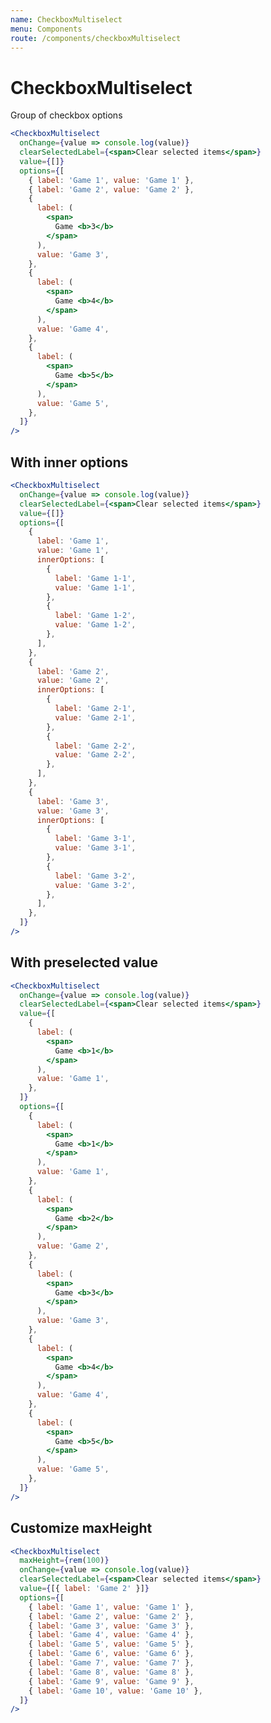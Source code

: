 ```yaml
---
name: CheckboxMultiselect
menu: Components
route: /components/checkboxMultiselect
---
```


# CheckboxMultiselect

Group of checkbox options

```jsx react-live
<CheckboxMultiselect
  onChange={value => console.log(value)}
  clearSelectedLabel={<span>Clear selected items</span>}
  value={[]}
  options={[
    { label: 'Game 1', value: 'Game 1' },
    { label: 'Game 2', value: 'Game 2' },
    {
      label: (
        <span>
          Game <b>3</b>
        </span>
      ),
      value: 'Game 3',
    },
    {
      label: (
        <span>
          Game <b>4</b>
        </span>
      ),
      value: 'Game 4',
    },
    {
      label: (
        <span>
          Game <b>5</b>
        </span>
      ),
      value: 'Game 5',
    },
  ]}
/>
```

## With inner options

```jsx react-live
<CheckboxMultiselect
  onChange={value => console.log(value)}
  clearSelectedLabel={<span>Clear selected items</span>}
  value={[]}
  options={[
    {
      label: 'Game 1',
      value: 'Game 1',
      innerOptions: [
        {
          label: 'Game 1-1',
          value: 'Game 1-1',
        },
        {
          label: 'Game 1-2',
          value: 'Game 1-2',
        },
      ],
    },
    {
      label: 'Game 2',
      value: 'Game 2',
      innerOptions: [
        {
          label: 'Game 2-1',
          value: 'Game 2-1',
        },
        {
          label: 'Game 2-2',
          value: 'Game 2-2',
        },
      ],
    },
    {
      label: 'Game 3',
      value: 'Game 3',
      innerOptions: [
        {
          label: 'Game 3-1',
          value: 'Game 3-1',
        },
        {
          label: 'Game 3-2',
          value: 'Game 3-2',
        },
      ],
    },
  ]}
/>
```

## With preselected value

```jsx react-live
<CheckboxMultiselect
  onChange={value => console.log(value)}
  clearSelectedLabel={<span>Clear selected items</span>}
  value={[
    {
      label: (
        <span>
          Game <b>1</b>
        </span>
      ),
      value: 'Game 1',
    },
  ]}
  options={[
    {
      label: (
        <span>
          Game <b>1</b>
        </span>
      ),
      value: 'Game 1',
    },
    {
      label: (
        <span>
          Game <b>2</b>
        </span>
      ),
      value: 'Game 2',
    },
    {
      label: (
        <span>
          Game <b>3</b>
        </span>
      ),
      value: 'Game 3',
    },
    {
      label: (
        <span>
          Game <b>4</b>
        </span>
      ),
      value: 'Game 4',
    },
    {
      label: (
        <span>
          Game <b>5</b>
        </span>
      ),
      value: 'Game 5',
    },
  ]}
/>
```

## Customize maxHeight

```jsx react-live
<CheckboxMultiselect
  maxHeight={rem(100)}
  onChange={value => console.log(value)}
  clearSelectedLabel={<span>Clear selected items</span>}
  value={[{ label: 'Game 2' }]}
  options={[
    { label: 'Game 1', value: 'Game 1' },
    { label: 'Game 2', value: 'Game 2' },
    { label: 'Game 3', value: 'Game 3' },
    { label: 'Game 4', value: 'Game 4' },
    { label: 'Game 5', value: 'Game 5' },
    { label: 'Game 6', value: 'Game 6' },
    { label: 'Game 7', value: 'Game 7' },
    { label: 'Game 8', value: 'Game 8' },
    { label: 'Game 9', value: 'Game 9' },
    { label: 'Game 10', value: 'Game 10' },
  ]}
/>
```
